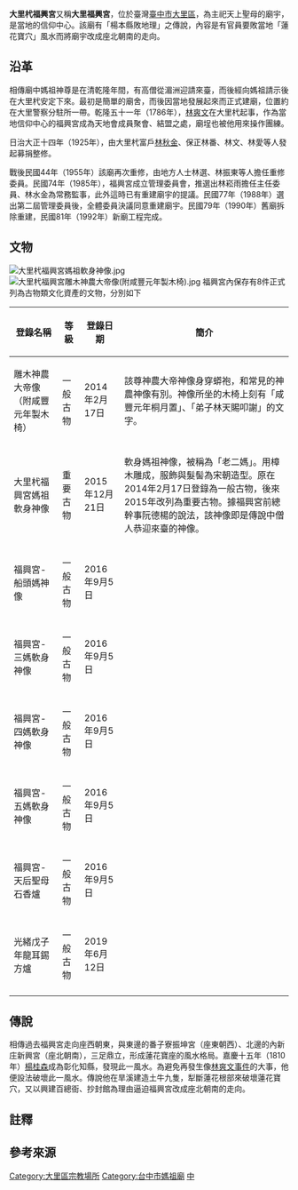 {{NoteTA
|1=zh:庄;zh-hant:庄
}}
{{東亞廟宇
| name = 大里杙福興宮
| img = File:大里福興宮.jpg
| img_capt = 
| image_width = 250px
| location = {{ROC-TWN}}臺中市大里區新里-{里}-福興街1號{{r|臺中媽祖}}
| god = [[天上聖母|天上聖母]]
| type = 公廟
| struct =  
| open_year = 約清乾隆年間{{r|臺中媽祖}}
| cere_date = 
|}}
'''大里杙福興宮'''又稱'''大里福興宮'''，位於臺灣[[臺中市|臺中市]][[大里區|大里區]]，為主祀天上聖母的廟宇，是當地的信仰中心{{r|臺中宮廟}}。該廟有「楊本縣敗地理」之傳說，內容是有官員要敗當地「蓮花寶穴」風水而將廟宇改成座北朝南的走向{{r|臺中學}}{{r|臺中宮廟}}。

== 沿革 ==
相傳廟中媽祖神尊是在清乾隆年間，有高僧從湄洲迎請來臺，而後經向媽祖請示後在大里杙安定下來{{NoteTag|相傳僧人是先在鹿港上岸，而後曾前往伸港{{r|臺中媽祖}}。在這兩處都曾請示媽祖是否要定居下來，但都未得到允筊{{r|臺中媽祖}}。}}{{r|臺中學}}{{r|臺中宮廟}}{{r|臺中媽祖}}。最初是簡單的廟舍，而後因當地發展起來而正式建廟，位置約在大里警察分駐所一帶{{NoteTag|大里區新興路5號一帶{{r|臺中媽祖}}。}}{{r|臺中學}}{{r|臺中宮廟}}{{r|臺中媽祖}}。乾隆五十一年（1786年），[[林爽文|林爽文]]在大里杙起事，作為當地信仰中心的福興宮成為天地會成員聚會、結盟之處，廟埕也被他用來操作團練{{r|臺中媽祖}}。

日治大正十四年（1925年），由大里杙富戶[[林秋金|林秋金]]、保正林番、林文、林愛等人發起募捐整修{{r|臺中學}}{{r|臺中媽祖}}。

戰後民國44年（1955年）該廟再次重修，由地方人士林選、林振東等人擔任重修委員{{r|臺中學}}{{r|臺中媽祖}}。民國74年（1985年），福興宮成立管理委員會，推選出林崧雨擔任主任委員、林水金為常務監事，此外這時已有重建廟宇的提議{{r|臺中媽祖}}。民國77年（1988年）選出第二屆管理委員後，全體委員決議同意重建廟宇{{r|臺中媽祖}}。民國79年（1990年）舊廟拆除重建，民國81年（1992年）新廟工程完成{{r|臺中學}}{{r|臺中媽祖}}。

== 文物 ==
[[File:大里杙福興宮媽祖軟身神像.jpg|thumb]]
[[File:大里杙福興宮雕木神農大帝像(附咸豐元年製木椅).jpg|thumb]]
福興宮內保存有8件正式列為古物類文化資產的文物，分別如下
{|class=wikitable
|-
!登錄名稱!!等級!!登錄日期!!簡介
|-
|雕木神農大帝像（附咸豐元年製木椅）||一般古物||2014年2月17日{{r|神農大帝}}||該尊神農大帝神像身穿蟒袍，和常見的神農神像有別{{r|臺中媽祖}}{{r|神農大帝}}。神像所坐的木椅上刻有「咸豐元年桐月置」、「弟子林天賜叩謝」的文字{{r|神農大帝}}。
|-
|大里杙福興宮媽祖軟身神像||重要古物||2015年12月21日{{r|老二媽}}||軟身媽祖神像，被稱為「老二媽」{{r|臺中媽祖}}。用樟木雕成，服飾與髮髻為宋朝造型{{r|臺中媽祖}}。原在2014年2月17日登錄為一般古物{{r|臺中媽祖}}，後來2015年改列為重要古物{{r|老二媽}}。據福興宮前總幹事阮德楊的說法，該神像即是傳說中僧人恭迎來臺的神像{{r|臺中媽祖}}。
|-
|福興宮-船頭媽神像||一般古物||2016年9月5日{{r|船頭媽}}||
|-
|福興宮-三媽軟身神像||一般古物||2016年9月5日{{r|三媽}}||
|-
|福興宮-四媽軟身神像||一般古物||2016年9月5日{{r|四媽}}||
|-
|福興宮-五媽軟身神像||一般古物||2016年9月5日{{r|五媽}}||
|-
|福興宮-天后聖母石香爐||一般古物||2016年9月5日{{r|香爐}}||
|-
|光緒戊子年龍耳錫方爐||一般古物||2019年6月12日{{r|方爐}}||
|-
|}

== 傳說 ==
相傳過去福興宮走向座西朝東，與東邊的番子寮振坤宮（座東朝西）、北邊的內新庄新興宮（座北朝南），三足鼎立，形成蓮花寶座的風水格局{{r|臺中學}}。嘉慶十五年（1810年）[[楊桂森|楊桂森]]成為彰化知縣，發現此一風水{{r|臺中學}}{{r|臺中媽祖}}。為避免再發生像[[林爽文事件|林爽文事件]]的大事，他便設法破壞此一風水{{r|臺中學}}{{r|臺中媽祖}}。傳說他在旱溪建造土牛九隻，犁斷蓮花根部來破壞蓮花寶穴，又以興建百總衙、抄封館為理由逼迫福興宮改成座北朝南的走向{{r|臺中學}}{{r|臺中媽祖}}。

== 註釋 ==
{{NoteFoot}}

== 參考來源 ==
{{reflist|refs=
<ref name="臺中宮廟">{{cite book|author= |title=《眾神護臺中 臺中宮廟信仰傳奇》|chapter=〈大里七將軍廟〉 |publisher=臺中市政府文化局 |isbn=978-986-05-4241-7 |date=2017-12  |pages=209-210 }}</ref>
<ref name="臺中學">{{cite web |url=https://data.digitalculture.tw/taichung/source/7793 |title=大里杙福興宮 |work=臺中學資料庫 |publisher=臺中市政府 |access-date=2021-04-03 |archive-date=2020-01-23 |archive-url=https://web.archive.org/web/20200123220753/http://data.digitalculture.tw/taichung/source/7793 |dead-url=no }}</ref>
<ref name="臺中媽祖">{{cite book|author=謝文賢 |title=《臺中媽祖蔭臺灣》|chapter=〈大里杙福興宮〉 |publisher=臺中市政府文化局 |isbn=978-986-178-369-7 |date=2015-11  |pages=192-211 }}</ref>
<ref name="神農大帝">{{cite web|url=https://nchdb.boch.gov.tw/assets/overview/antiquity/20140217000003 |title=雕木神農大帝像(附咸豐元年製木椅) |work=國家文化資產網 |publisher=文化部文化資產局 }}</ref>
<ref name="老二媽">{{cite web|url=https://nchdb.boch.gov.tw/assets/overview/antiquity/20151221000003 |title=大里杙福興宮媽祖軟身神像 |work=國家文化資產網 |publisher=文化部文化資產局 }}</ref>
<ref name="船頭媽">{{cite web|url=https://nchdb.boch.gov.tw/assets/overview/antiquity/20180912000004 |title=福興宮-船頭媽神像 |work=國家文化資產網 |publisher=文化部文化資產局 }}</ref>
<ref name="三媽">{{cite web|url=https://nchdb.boch.gov.tw/assets/overview/antiquity/20180912000001 |title=福興宮-三媽軟身神像 |work=國家文化資產網 |publisher=文化部文化資產局 }}</ref>
<ref name="四媽">{{cite web|url=https://nchdb.boch.gov.tw/assets/overview/antiquity/20180912000002 |title=福興宮-四媽軟身神像 |work=國家文化資產網 |publisher=文化部文化資產局 }}</ref>
<ref name="五媽">{{cite web|url=https://nchdb.boch.gov.tw/assets/overview/antiquity/20180912000003 |title=福興宮-五媽軟身神像 |work=國家文化資產網 |publisher=文化部文化資產局 }}</ref>
<ref name="香爐">{{cite web|url=https://nchdb.boch.gov.tw/assets/overview/antiquity/20180912000005 |title=福興宮-天后聖母石香爐 |work=國家文化資產網 |publisher=文化部文化資產局 }}</ref>
<ref name="方爐">{{cite web|url=https://nchdb.boch.gov.tw/assets/overview/antiquity/20190703000002 |title=光緒戊子年龍耳錫方爐 |work=國家文化資產網 |publisher=文化部文化資產局 }}</ref>
}}

[[Category:大里區宗教場所|Category:大里區宗教場所]]
[[Category:台中市媽祖廟|Category:台中市媽祖廟]]
[[Category:保存中華民國古物的宗教場所|中]]